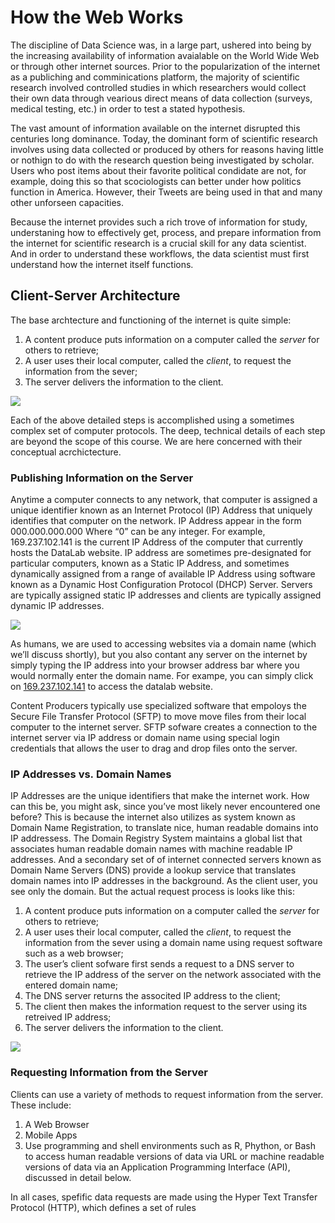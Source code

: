 # How the Web Works

The discipline of Data Science was, in a large part, ushered into being by the increasing availability of information avaialable on the World Wide Web or through other internet sources.  Prior to the popularization of the internet as a publiching and comminications platform, the majority of scientific research involved controlled studies in which researchers would collect their own data through vearious direct means of data collection (surveys, medical testing, etc.) in order to test a stated hypothesis.  

The vast amount of information available on the internet disrupted this centuries long dominance.  Today, the dominant form of scientific research involves using data collected or produced by others for reasons having little or nothign to do with the research question being investigated by scholar.  Users who post items about their favorite political condidate are not, for example, doing this so that scociologists can better under how politics function in America.  However, their Tweets are being used in that and many other unforseen capacities.

Because the internet provides such a rich trove of information for study, understaning how to effectively get, process, and prepare information from the internet for scientific research is a crucial skill for any data scientist.  And in order to understand these workflows, the data scientist must first understand how the internet itself functions.

## Client-Server Architecture

The base archtecture and functioning of the internet is quite simple:

1. A content produce puts information on a computer called the *server* for others to retrieve;
2. A user uses their local computer, called the *client*, to request the information from the sever;
3. The server delivers the information to the client.


![](`r url39`)


Each of the above detailed steps is accomplished using a sometimes complex set of computer protocols.  The deep, technical details of each step are beyond the scope of this course.  We are here concerned with their conceptual acrchictecture.

### Publishing Information on the Server

Anytime a computer connects to any network, that computer is assigned a unique identifier known as an Internet Protocol (IP) Address that uniquely identifies that computer on the network.  IP Address appear in the form 000.000.000.000 Where "0" can be any integer.  For example, 169.237.102.141 is the current IP Address of the computer that currently hosts the DataLab website.  IP address are sometimes pre-designated for particular computers, known as a Static IP Address, and sometimes dynamically assigned from a range of available IP Address using software known as a Dynamic Host Configuration Protocol (DHCP) Server.  Servers are typically assigned static IP addresses and clients are typically assigned dynamic IP addresses.

![](`r url40`)

As humans, we are used to accessing websites via a domain name (which we'll discuss shortly), but you also contant any server on the internet by simply typing the IP address into your browser address bar where you would normally enter the domain name.  For exampe, you can simply click on [169.237.102.141](169.237.102.141) to access the datalab website.

Content Producers typically use specialized software that empoloys the Secure File Transfer Protocol (SFTP) to move move files from their local computer to the internet server.  SFTP sofware creates a connection to the internet server via IP address or domain name using special login credentials that allows the user to drag and drop files onto the server.

### IP Addresses vs. Domain Names

IP Addresses are the unique identifiers that make the internet work.  How can this be, you might ask, since you've most likely never encountered one before?  This is because the internet also utilizes as system known as Domain Name Registration, to translate nice, human readable domains into IP addressess.  The Domain Registry System maintains a global list that associates human readable domain names with machine readable IP addresses.  And a secondary set of of internet connected servers known as Domain Name Servers (DNS) provide a lookup service that translates domain names into IP addresses in the background.  As the client user, you see only the domain.  But the actual request process is looks like this:

1. A content produce puts information on a computer called the *server* for others to retrieve;
2. A user uses their local computer, called the *client*, to request the information from the sever using a domain name using request software such as a web browser;
3. The user's client sofware first sends a request to a DNS server to retrieve the IP address of the server on the network associated with the entered domain name;
4. The DNS server returns the associted IP address to the client;
5. The client then makes the information request to the server using its retreived IP address;
6. The server delivers the information to the client.

![](`r url41`)

### Requesting Information from the Server

Clients can use a variety of methods to request information from the server.  These include:

1. A Web Browser
2. Mobile Apps
3. Use programming and shell environments such as R, Phython, or Bash to access human readable versions of data via URL or machine readable versions of data via an Application Programming Interface (API), discussed in detail below.

In all cases, spefific data requests are made using the Hyper Text Transfer Protocol (HTTP), which defines a set of rules 

